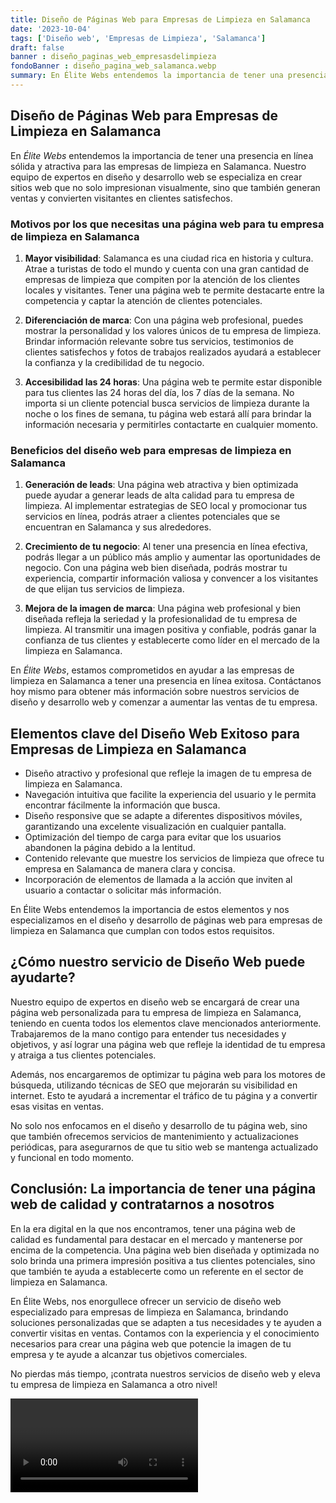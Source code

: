 ```yaml
---
title: Diseño de Páginas Web para Empresas de Limpieza en Salamanca
date: '2023-10-04'
tags: ['Diseño web', 'Empresas de Limpieza', 'Salamanca']
draft: false
banner : diseño_paginas_web_empresasdelimpieza
fondoBanner : diseño_pagina_web_salamanca.webp
summary: En Élite Webs entendemos la importancia de tener una presencia en línea sólida y atractiva para las empresas de limpieza en Salamanca. Nuestro equipo de expertos en diseño y desarrollo web se especializa en crear sitios web que no solo impresionan visualmente, sino que también generan ventas y convierten visitantes en clientes satisfechos.
---
```


## Diseño de Páginas Web para Empresas de Limpieza en Salamanca

En *Élite Webs* entendemos la importancia de tener una presencia en línea sólida y atractiva para las empresas de limpieza en Salamanca. Nuestro equipo de expertos en diseño y desarrollo web se especializa en crear sitios web que no solo impresionan visualmente, sino que también generan ventas y convierten visitantes en clientes satisfechos.

### Motivos por los que necesitas una página web para tu empresa de limpieza en Salamanca

1. **Mayor visibilidad**: Salamanca es una ciudad rica en historia y cultura. Atrae a turistas de todo el mundo y cuenta con una gran cantidad de empresas de limpieza que compiten por la atención de los clientes locales y visitantes. Tener una página web te permite destacarte entre la competencia y captar la atención de clientes potenciales.

2. **Diferenciación de marca**: Con una página web profesional, puedes mostrar la personalidad y los valores únicos de tu empresa de limpieza. Brindar información relevante sobre tus servicios, testimonios de clientes satisfechos y fotos de trabajos realizados ayudará a establecer la confianza y la credibilidad de tu negocio.

3. **Accesibilidad las 24 horas**: Una página web te permite estar disponible para tus clientes las 24 horas del día, los 7 días de la semana. No importa si un cliente potencial busca servicios de limpieza durante la noche o los fines de semana, tu página web estará allí para brindar la información necesaria y permitirles contactarte en cualquier momento.

### Beneficios del diseño web para empresas de limpieza en Salamanca

1. **Generación de leads**: Una página web atractiva y bien optimizada puede ayudar a generar leads de alta calidad para tu empresa de limpieza. Al implementar estrategias de SEO local y promocionar tus servicios en línea, podrás atraer a clientes potenciales que se encuentran en Salamanca y sus alrededores.

2. **Crecimiento de tu negocio**: Al tener una presencia en línea efectiva, podrás llegar a un público más amplio y aumentar las oportunidades de negocio. Con una página web bien diseñada, podrás mostrar tu experiencia, compartir información valiosa y convencer a los visitantes de que elijan tus servicios de limpieza.

3. **Mejora de la imagen de marca**: Una página web profesional y bien diseñada refleja la seriedad y la profesionalidad de tu empresa de limpieza. Al transmitir una imagen positiva y confiable, podrás ganar la confianza de tus clientes y establecerte como líder en el mercado de la limpieza en Salamanca.

En *Élite Webs*, estamos comprometidos en ayudar a las empresas de limpieza en Salamanca a tener una presencia en línea exitosa. Contáctanos hoy mismo para obtener más información sobre nuestros servicios de diseño y desarrollo web y comenzar a aumentar las ventas de tu empresa.

<GifSeo />

<Cta />

## Elementos clave del Diseño Web Exitoso para Empresas de Limpieza en Salamanca

- Diseño atractivo y profesional que refleje la imagen de tu empresa de limpieza en Salamanca.
- Navegación intuitiva que facilite la experiencia del usuario y le permita encontrar fácilmente la información que busca.
- Diseño responsive que se adapte a diferentes dispositivos móviles, garantizando una excelente visualización en cualquier pantalla.
- Optimización del tiempo de carga para evitar que los usuarios abandonen la página debido a la lentitud.
- Contenido relevante que muestre los servicios de limpieza que ofrece tu empresa en Salamanca de manera clara y concisa.
- Incorporación de elementos de llamada a la acción que inviten al usuario a contactar o solicitar más información.

En Élite Webs entendemos la importancia de estos elementos y nos especializamos en el diseño y desarrollo de páginas web para empresas de limpieza en Salamanca que cumplan con todos estos requisitos.

## ¿Cómo nuestro servicio de Diseño Web puede ayudarte?

Nuestro equipo de expertos en diseño web se encargará de crear una página web personalizada para tu empresa de limpieza en Salamanca, teniendo en cuenta todos los elementos clave mencionados anteriormente. Trabajaremos de la mano contigo para entender tus necesidades y objetivos, y así lograr una página web que refleje la identidad de tu empresa y atraiga a tus clientes potenciales.

Además, nos encargaremos de optimizar tu página web para los motores de búsqueda, utilizando técnicas de SEO que mejorarán su visibilidad en internet. Esto te ayudará a incrementar el tráfico de tu página y a convertir esas visitas en ventas.

No solo nos enfocamos en el diseño y desarrollo de tu página web, sino que también ofrecemos servicios de mantenimiento y actualizaciones periódicas, para asegurarnos de que tu sitio web se mantenga actualizado y funcional en todo momento.

## Conclusión: La importancia de tener una página web de calidad y contratarnos a nosotros

En la era digital en la que nos encontramos, tener una página web de calidad es fundamental para destacar en el mercado y mantenerse por encima de la competencia. Una página web bien diseñada y optimizada no solo brinda una primera impresión positiva a tus clientes potenciales, sino que también te ayuda a establecerte como un referente en el sector de limpieza en Salamanca.

En Élite Webs, nos enorgullece ofrecer un servicio de diseño web especializado para empresas de limpieza en Salamanca, brindando soluciones personalizadas que se adapten a tus necesidades y te ayuden a convertir visitas en ventas. Contamos con la experiencia y el conocimiento necesarios para crear una página web que potencie la imagen de tu empresa y te ayude a alcanzar tus objetivos comerciales.

No pierdas más tiempo, ¡contrata nuestros servicios de diseño web y eleva tu empresa de limpieza en Salamanca a otro nivel!

<Video />

<CtaBot job='Empresas de Limpieza' city='Salamanca'/>

<Gmaps query='Salamanca+españa+maps' />